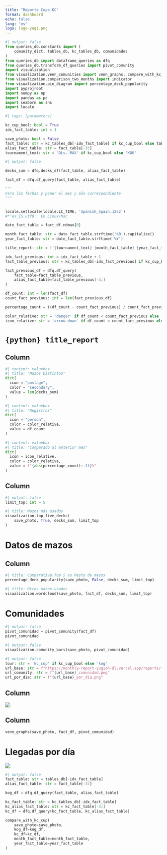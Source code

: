 ```yaml
---
title: "Reporte Copa KC"
format: dashboard
echo: false
lang: "es"
logo: logo-yugi.png
---
```


```python
#| output: false
from queries_db.constants import (
    comunity_dict, tables_db, kc_tables_db, comunidades
)
from queries_db import dataframe_queries as dfq
from queries_db.transform_df_queries import pivot_comunity
import visualization
from visualization.venn_comunities import venn_graphs, compare_with_kc_cup
from visualization.comparison_two_months import indicator
from visualization.pie_diagram import percentage_deck_popularity
import pyprojroot
import numpy as np
import pandas as pd
import seaborn as sns
import locale
```

```python
#| tags: [parameters]

kc_cup_bool: bool = True
idx_fact_table: int = 1
```

```python
save_photo: bool = False
fact_table: str = kc_tables_db[-idx_fact_table] if kc_cup_bool else tables_db[-idx_fact_table]
alias_fact_table: str = fact_table[-3:]
tournament_text: str = 'DLv. MAX' if kc_cup_bool else 'KOG'
```

```python
#| output: false

decks_sum = dfq.decks_df(fact_table, alias_fact_table)

fact_df = dfq.df_query(fact_table, alias_fact_table)

"""
Para las fechas y poner el mes y año correspondiente
"""


locale.setlocale(locale.LC_TIME, 'Spanish_Spain.1252')
#*'es_ES.utf8'  En Linux/Mac

date_fact_table = fact_df.ndmax[0]

month_fact_table: str = date_fact_table.strftime('%B').capitalize()
year_fact_table: str = date_fact_table.strftime('%Y')

title_report: str = f'{tournament_text} {month_fact_table} {year_fact_table}'

idx_fact_previous: int = idx_fact_table + 1
fact_table_previous: str = kc_tables_db[-idx_fact_previous] if kc_cup_bool else tables_db[-idx_fact_previous]

fact_previous_df = dfq.df_query(
    fact_table=fact_table_previous,
    alias_fact_table=fact_table_previous[-3:]
)
```

```python
df_count: int = len(fact_df)
count_fact_previous: int = len(fact_previous_df)

percentage_count = ((df_count - count_fact_previous) / count_fact_previous) * 100

color_relative: str = 'danger' if df_count < count_fact_previous else 'success'
icon_relative: str = 'arrow-down' if df_count < count_fact_previous else 'arrow-up'
```

# `{python} title_report` {orientation="columns"}

## Column {width=30%}

```python
#| content: valuebox
#| title: "Mazos Distintos"
dict(
  icon = "postage",
  color = "secondary",
  value = len(decks_sum)
)
```

```python
#| content: valuebox
#| title: "Registros"
dict(
  icon = "person",
  color = color_relative,
  value = df_count
)
```

```python
#| content: valuebox
#| title: "Comparado al anterior mes"
dict(
  icon = icon_relative,
  color = color_relative,
  value = f"{abs(percentage_count):.1f}%"
)
```

## Column {width=70%}

```python
#| output: false
limit_top: int = 5
```

```python
#| title: Mazos más usados
visualization.top_five_decks(
    save_photo, True, decks_sum, limit_top
)
```

# Datos de mazos

## Column

```python
#| title: Comparativa Top 5 vs Resto de mazos
percentage_deck_popularity(save_photo, False, decks_sum, limit_top)
```


```python
#| title: Otros mazos usados
visualization.wordcloud(save_photo, fact_df, decks_sum, limit_top)
```

# Comunidades {orientation="columns"}

```python
#| output: false
pivot_comunidad = pivot_comunity(fact_df)
pivot_comunidad
```

```python
#| output: false
visualization.comunity_bars(save_photo, pivot_comunidad)
```

```python
#| output: false
tour: str = 'kc_cup' if kc_cup_bool else 'kog'
url_base: str = f"https://monthly-report-yugioh-dl.vercel.app/reports/{tour}/{year_fact_table}_{month_fact_table.lower()}"
url_comunity: str = f"{url_base}_comunidad.png"
url_por_dia: str = f"{url_base}_por_dia.png"
```

## Column {width=60%}

![](`{python} url_comunity`)

## Column {width=40%}

```python
venn_graphs(save_photo, fact_df, pivot_comunidad)
```

# Llegadas por día {orientation="columns"}

![](`{python} url_por_dia`)

```python
#| output: false
fact_table: str = tables_db[-idx_fact_table]
alias_fact_table: str = fact_table[-3:]

kog_df = dfq.df_query(fact_table, alias_fact_table)

kc_fact_table: str = kc_tables_db[-idx_fact_table]
kc_alias_fact_table: str = kc_fact_table[-3:]
kc_df = dfq.df_query(kc_fact_table, kc_alias_fact_table)
```

```python
compare_with_kc_cup(
    save_photo=save_photo,
    kog_df=kog_df,
    kc_df=kc_df,
    month_fact_table=month_fact_table,
    year_fact_table=year_fact_table
)
```
